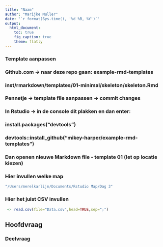 ```yaml
---
title: "Naam"
author: "Marijke Muller"
date: "`r format(Sys.time(), '%d %B, %Y')`"
output:
  html_document:
    toc: true
    fig_caption: true
    theme: flatly
---
```


### Template aanpassen
### Github.com -> naar deze repo gaan: example-rmd-templates 
### inst/rmarkdown/templates/01-minimal/skeleton/skeleton.Rmd 
### Pennetje -> template file aanpassen -> commit changes

### In Rstudio -> in de console dit plakken en dan enter:
### install.packages("devtools")
### devtools::install_github("mikey-harper/example-rmd-templates")

### Dan openen nieuwe Markdown file - template 01 (let op locatie kiezen)

### Hier invullen welke map 
```r
"/Users/merelkarlijn/Documents/Rstudio Map/Dag 3"
``` 

### Hier het juist CSV invullen
```r
 <- read.csv(file="Data.csv",head=TRUE,sep=";")
````

## Hoofdvraag 
### Deelvraag


